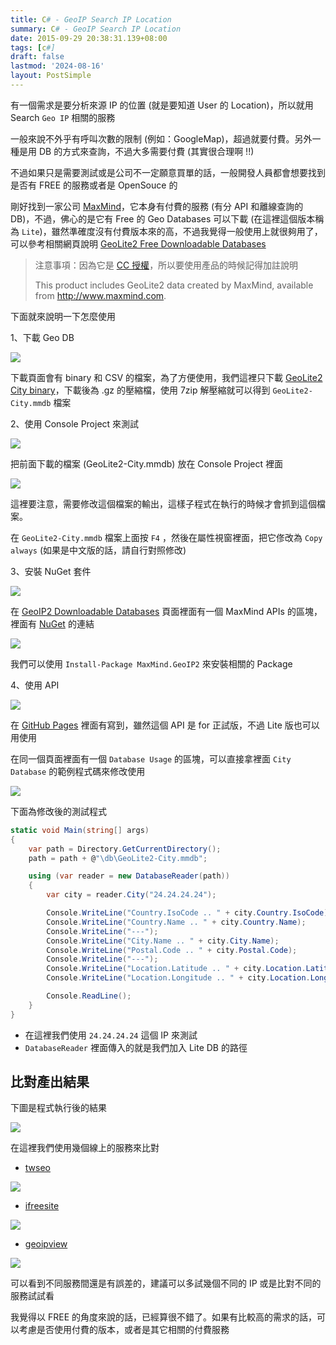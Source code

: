 ```yaml
---
title: C# - GeoIP Search IP Location
summary: C# - GeoIP Search IP Location
date: 2015-09-29 20:38:31.139+08:00
tags: [c#]
draft: false
lastmod: '2024-08-16'
layout: PostSimple
---
```


有一個需求是要分析來源 IP 的位置 (就是要知道 User 的 Location)，所以就用 Search `Geo IP` 相關的服務

一般來說不外乎有呼叫次數的限制 (例如：GoogleMap)，超過就要付費。另外一種是用 DB 的方式來查詢，不過大多需要付費 (其實很合理啊 !!)

不過如果只是需要測試或是公司不一定願意買單的話，一般開發人員都會想要找到是否有 FREE 的服務或者是 OpenSouce 的

剛好找到一家公司 [MaxMind](https://dev.maxmind.com/)，它本身有付費的服務 (有分 API 和離線查詢的 DB)，不過，佛心的是它有 Free 的 Geo Databases 可以下載 (在這裡這個版本稱為 `Lite`)，雖然準確度沒有付費版本來的高，不過我覺得一般使用上就很夠用了，可以參考相關網頁說明 [GeoLite2 Free Downloadable Databases](https://dev.maxmind.com/geoip/geoip2/geolite2/)

> 注意事項：因為它是 [CC 授權](http://creativecommons.org/licenses/by-sa/3.0/)，所以要使用產品的時候記得加註說明
>
> This product includes GeoLite2 data created by MaxMind, available from
> http://www.maxmind.com.

下面就來說明一下怎麼使用

1、下載 Geo DB

![](https://image.cashwu.com/404.webp)

下載頁面會有 binary 和 CSV 的檔案，為了方便使用，我們這裡只下載 [GeoLite2 City binary](http://geolite.maxmind.com/download/geoip/database/GeoLite2-City.mmdb.gz)，下載後為 .gz 的壓縮檔，使用 7zip 解壓縮就可以得到 `GeoLite2-City.mmdb` 檔案

2、使用 Console Project 來測試

![](https://image.cashwu.com/404.webp)

把前面下載的檔案 (GeoLite2-City.mmdb) 放在 Console Project 裡面

![](https://image.cashwu.com/404.webp)

這裡要注意，需要修改這個檔案的輸出，這樣子程式在執行的時候才會抓到這個檔案。

在 `GeoLite2-City.mmdb` 檔案上面按 `F4` ，然後在屬性視窗裡面，把它俢改為 `Copy always` (如果是中文版的話，請自行對照修改)

3、安裝 NuGet 套件

![](https://image.cashwu.com/404.webp)

在 [GeoIP2 Downloadable Databases](https://dev.maxmind.com/geoip/geoip2/downloadable/#MaxMind_APIs) 頁面裡面有一個 MaxMind APIs 的區塊，裡面有 [NuGet](https://www.nuget.org/packages/MaxMind.GeoIP2/) 的連結

![](https://image.cashwu.com/404.webp)

我們可以使用 `Install-Package MaxMind.GeoIP2` 來安裝相關的 Package

4、使用 API

![](https://image.cashwu.com/404.webp)

在 [GitHub Pages](https://maxmind.github.io/GeoIP2-dotnet/) 裡面有寫到，雖然這個 API 是 for 正試版，不過 Lite 版也可以用使用

在同一個頁面裡面有一個 `Database Usage` 的區塊，可以直接拿裡面 `City Database` 的範例程式碼來修改使用

![](https://image.cashwu.com/404.webp)

下面為修改後的測試程式

```csharp
static void Main(string[] args)
{
    var path = Directory.GetCurrentDirectory();
    path = path + @"\db\GeoLite2-City.mmdb";

    using (var reader = new DatabaseReader(path))
    {
        var city = reader.City("24.24.24.24");

        Console.WriteLine("Country.IsoCode .. " + city.Country.IsoCode);
        Console.WriteLine("Country.Name .. " + city.Country.Name);
        Console.WriteLine("---");
        Console.WriteLine("City.Name .. " + city.City.Name);
        Console.WriteLine("Postal.Code .. " + city.Postal.Code);
        Console.WriteLine("---");
        Console.WriteLine("Location.Latitude .. " + city.Location.Latitude);
        Console.WriteLine("Location.Longitude .. " + city.Location.Longitude);

        Console.ReadLine();
    }
}
```

- 在這裡我們使用 `24.24.24.24` 這個 IP 來測試
- `DatabaseReader` 裡面傳入的就是我們加入 Lite DB 的路徑

## 比對產出結果

下圖是程式執行後的結果

![](https://image.cashwu.com/404.webp)

在這裡我們使用幾個線上的服務來比對

- [twseo](http://dir.twseo.org/ip-check.php)

![](https://image.cashwu.com/404.webp)

- [ifreesite](http://www.ifreesite.com/ipaddress/)

![](https://image.cashwu.com/404.webp)

- [geoipview](http://cn.geoipview.com/)

![](https://image.cashwu.com/404.webp)

可以看到不同服務間還是有誤差的，建議可以多試幾個不同的 IP 或是比對不同的服務試試看

我覺得以 FREE 的角度來說的話，已經算很不錯了。如果有比較高的需求的話，可以考慮是否使用付費的版本，或者是其它相關的付費服務
